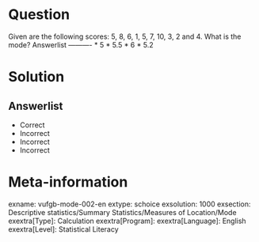 Question
========

Given are the following scores: 5, 8, 6, 1, 5, 7, 10, 3, 2 and 4. What is the mode? 
Answerlist
----------
* 5
* 5.5
* 6
* 5.2

Solution
========

Answerlist
----------
* Correct
* Incorrect
* Incorrect
* Incorrect

Meta-information
================
exname: vufgb-mode-002-en
extype: schoice
exsolution: 1000
exsection: Descriptive statistics/Summary Statistics/Measures of Location/Mode
exextra[Type]: Calculation
exextra[Program]: 
exextra[Language]: English
exextra[Level]: Statistical Literacy
